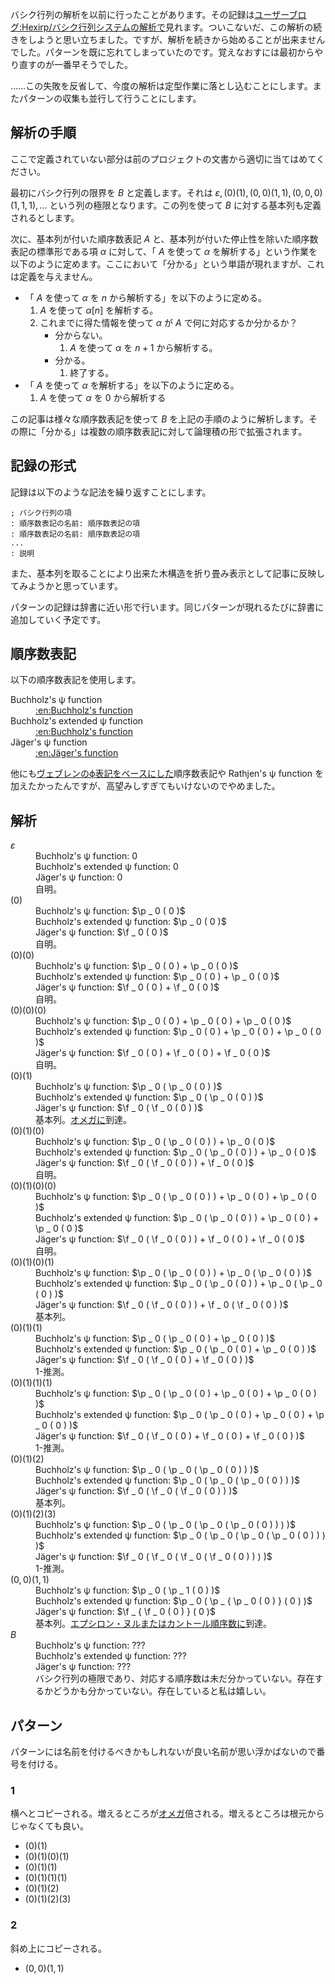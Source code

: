 <div style="display:none"><nowiki>\[

  \newcommand{\w}{\omega}
  \newcommand{\f}{\phi}
  \newcommand{\p}{\psi}
  \newcommand{\I}{I}

\]</nowiki></div>

バシク行列の解析を以前に行ったことがあります。その記録は[[ユーザーブログ:Hexirp/バシク行列システムの解析]]で見れます。ついこないだ、この解析の続きをしようと思い立ちました。ですが、解析を続きから始めることが出来ませんでした。パターンを既に忘れてしまっていたのです。覚えなおすには最初からやり直すのが一番早そうでした。

……この失敗を反省して、今度の解析は定型作業に落とし込むことにします。またパターンの収集も並行して行うことにします。

== 解析の手順 ==

ここで定義されていない部分は前のプロジェクトの文書から適切に当てはめてください。

最初にバシク行列の限界を \( B \) と定義します。それは \( \varepsilon, (0)(1), (0,0)(1,1), (0,0,0)(1,1,1), \ldots \) という列の極限となります。この列を使って \( B \) に対する基本列も定義されるとします。

次に、基本列が付いた順序数表記 \( A \) と、基本列が付いた停止性を除いた順序数表記の標準形である項 \( \alpha \) に対して、「 \( A \) を使って \( \alpha \) を解析する」という作業を以下のように定めます。ここにおいて「分かる」という単語が現れますが、これは定義を与えません。

* 「 \( A \) を使って \( \alpha \) を \( n \) から解析する」を以下のように定める。
*# \( A \) を使って \( \alpha [ n ] \) を解析する。
*# これまでに得た情報を使って \( \alpha \) が \( A \) で何に対応するか分かるか？
*#* 分からない。
*#*# \( A \) を使って \( \alpha \) を \( n + 1 \) から解析する。
*#* 分かる。
*#*# 終了する。
* 「 \( A \) を使って \( \alpha \) を解析する」を以下のように定める。
*# \( A \) を使って \( \alpha \) を \( 0 \) から解析する

この記事は様々な順序数表記を使って \( B \) を上記の手順のように解析します。その際に「分かる」は複数の順序数表記に対して論理積の形で拡張されます。

== 記録の形式 ==

記録は以下のような記法を繰り返すことにします。

<pre>
; バシク行列の項
: 順序数表記の名前: 順序数表記の項
: 順序数表記の名前: 順序数表記の項
...
: 説明
</pre>

また、基本列を取ることにより出来た木構造を折り畳み表示として記事に反映してみようかと思っています。

パターンの記録は辞書に近い形で行います。同じパターンが現れるたびに辞書に追加していく予定です。

== 順序数表記 ==

以下の順序数表記を使用します。

; Buchholz's ψ function
: [[:en:Buchholz's function]]
; Buchholz's extended ψ function
: [[:en:Buchholz's function]]
; Jäger's ψ function
: [[:en:Jäger's function]]

他にも[[ヴェブレンのϕ表記]]をベースにした順序数表記や Rathjen's ψ function を加えたかったんですが、高望みしすぎてもいけないのでやめました。

== 解析 ==

; \( \varepsilon \)
: Buchholz's ψ function: \( 0 \)
: Buchholz's extended ψ function: \( 0 \)
: Jäger's ψ function: \( 0 \)
: 自明。
; \( (0) \)
: Buchholz's ψ function: \( \p _ 0 ( 0 ) \)
: Buchholz's extended ψ function: \( \p _ 0 ( 0 ) \)
: Jäger's ψ function: \( \f _ 0 ( 0 ) \)
: 自明。
; \( (0)(0) \)
: Buchholz's ψ function: \( \p _ 0 ( 0 ) + \p _ 0 ( 0 ) \)
: Buchholz's extended ψ function: \( \p _ 0 ( 0 ) + \p _ 0 ( 0 ) \)
: Jäger's ψ function: \( \f _ 0 ( 0 ) + \f _ 0 ( 0 ) \)
: 自明。
; \( (0)(0)(0) \)
: Buchholz's ψ function: \( \p _ 0 ( 0 ) + \p _ 0 ( 0 ) + \p _ 0 ( 0 ) \)
: Buchholz's extended ψ function: \( \p _ 0 ( 0 ) + \p _ 0 ( 0 ) + \p _ 0 ( 0 ) \)
: Jäger's ψ function: \( \f _ 0 ( 0 ) + \f _ 0 ( 0 ) + \f _ 0 ( 0 ) \)
: 自明。
; \( (0)(1) \)
: Buchholz's ψ function: \( \p _ 0 ( \p _ 0 ( 0 ) ) \)
: Buchholz's extended ψ function: \( \p _ 0 ( \p _ 0 ( 0 ) ) \)
: Jäger's ψ function: \( \f _ 0 ( \f _ 0 ( 0 ) ) \)
: 基本列。[[ω|オメガ]]に到達。
; \( (0)(1)(0) \)
: Buchholz's ψ function: \( \p _ 0 ( \p _ 0 ( 0 ) ) + \p _ 0 ( 0 ) \)
: Buchholz's extended ψ function: \( \p _ 0 ( \p _ 0 ( 0 ) ) + \p _ 0 ( 0 ) \)
: Jäger's ψ function: \( \f _ 0 ( \f _ 0 ( 0 ) ) + \f _ 0 ( 0 ) \)
: 自明。
; \( (0)(1)(0)(0) \)
: Buchholz's ψ function: \( \p _ 0 ( \p _ 0 ( 0 ) ) + \p _ 0 ( 0 ) + \p _ 0 ( 0 ) \)
: Buchholz's extended ψ function: \( \p _ 0 ( \p _ 0 ( 0 ) ) + \p _ 0 ( 0 ) + \p _ 0 ( 0 ) \)
: Jäger's ψ function: \( \f _ 0 ( \f _ 0 ( 0 ) ) + \f _ 0 ( 0 ) + \f _ 0 ( 0 ) \)
: 自明。
; \( (0)(1)(0)(1) \)
: Buchholz's ψ function: \( \p _ 0 ( \p _ 0 ( 0 ) ) + \p _ 0 ( \p _ 0 ( 0 ) ) \)
: Buchholz's extended ψ function: \( \p _ 0 ( \p _ 0 ( 0 ) ) + \p _ 0 ( \p _ 0 ( 0 ) ) \)
: Jäger's ψ function: \( \f _ 0 ( \f _ 0 ( 0 ) ) + \f _ 0 ( \f _ 0 ( 0 ) ) \)
: 基本列。
; \( (0)(1)(1) \)
: Buchholz's ψ function: \( \p _ 0 ( \p _ 0 ( 0 ) + \p _ 0 ( 0 ) ) \)
: Buchholz's extended ψ function: \( \p _ 0 ( \p _ 0 ( 0 ) + \p _ 0 ( 0 ) ) \)
: Jäger's ψ function: \( \f _ 0 ( \f _ 0 ( 0 ) + \f _ 0 ( 0 ) ) \)
: 1-推測。
; \( (0)(1)(1)(1) \)
: Buchholz's ψ function: \( \p _ 0 ( \p _ 0 ( 0 ) + \p _ 0 ( 0 ) + \p _ 0 ( 0 ) ) \)
: Buchholz's extended ψ function: \( \p _ 0 ( \p _ 0 ( 0 ) + \p _ 0 ( 0 ) + \p _ 0 ( 0 ) ) \)
: Jäger's ψ function: \( \f _ 0 ( \f _ 0 ( 0 ) + \f _ 0 ( 0 ) + \f _ 0 ( 0 ) ) \)
: 1-推測。
; \( (0)(1)(2) \)
: Buchholz's ψ function: \( \p _ 0 ( \p _ 0 ( \p _ 0 ( 0 ) ) ) \)
: Buchholz's extended ψ function: \( \p _ 0 ( \p _ 0 ( \p _ 0 ( 0 ) ) ) \)
: Jäger's ψ function: \( \f _ 0 ( \f _ 0 ( \f _ 0 ( 0 ) ) ) \)
: 基本列。
; \( (0)(1)(2)(3) \)
: Buchholz's ψ function: \( \p _ 0 ( \p _ 0 ( \p _ 0 ( \p _ 0 ( 0 ) ) ) ) \)
: Buchholz's extended ψ function: \( \p _ 0 ( \p _ 0 ( \p _ 0 ( \p _ 0 ( 0 ) ) ) ) \)
: Jäger's ψ function: \( \f _ 0 ( \f _ 0 ( \f _ 0 ( \f _ 0 ( 0 ) ) ) ) \)
: 1-推測。
; \( (0,0)(1,1) \)
: Buchholz's ψ function: \( \p _ 0 ( \p _ 1 ( 0 ) ) \)
: Buchholz's extended ψ function: \( \p _ 0 ( \p _ { \p _ 0 ( 0 ) } ( 0 ) ) \)
: Jäger's ψ function: \( \f _ { \f _ 0 ( 0 ) } ( 0 ) \)
: 基本列。[[ε₀|エプシロン・ヌルまたはカントール順序数]]に到達。
; \( B \)
: Buchholz's ψ function: \( \mathrm{???} \)
: Buchholz's extended ψ function: \( \mathrm{???} \)
: Jäger's ψ function: \( \mathrm{???} \)
: バシク行列の極限であり、対応する順序数は未だ分かっていない。存在するかどうかも分かっていない。存在していると私は嬉しい。

== パターン ==

パターンには名前を付けるべきかもしれないが良い名前が思い浮かばないので番号を付ける。

=== 1 ===

横へとコピーされる。増えるところが[[ω|オメガ]]倍される。増えるところは根元からじゃなくても良い。

* \( (0)(1) \)
* \( (0)(1)(0)(1) \)
* \( (0)(1)(1) \)
* \( (0)(1)(1)(1) \)
* \( (0)(1)(2) \)
* \( (0)(1)(2)(3) \)

=== 2 ===

斜め上にコピーされる。

* \( (0,0)(1,1) \)
